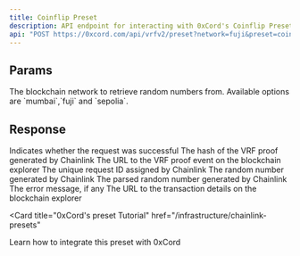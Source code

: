 ```yaml
---
title: Coinflip Preset
description: API endpoint for interacting with 0xCord's Coinflip Preset 
api: "POST https://0xcord.com/api/vrfv2/preset?network=fuji&preset=coinflip"
---
```


## Params

<ParamField query="network" type="string" default="fuji" required>
  The blockchain network to retrieve random numbers from. Available options are `mumbai`,`fuji` and `sepolia`.
</ParamField>

## Response

<ResponseField name="data" type="object">
  <ResponseField name="success" type="boolean">
    Indicates whether the request was successful
  </ResponseField>
  <ResponseField name="vrfv2Hash" type="string">
    The hash of the VRF proof generated by Chainlink
  </ResponseField>
  <ResponseField name="vrfv2EventHash" type="string">
    The URL to the VRF proof event on the blockchain explorer
  </ResponseField>
  <ResponseField name="requestId" type="string">
    The unique request ID assigned by Chainlink
  </ResponseField>
  <ResponseField name="result" type="string">
    The random number generated by Chainlink
  </ResponseField>
  <ResponseField name="parsedResult" type="string">
    The parsed random number generated by Chainlink
  </ResponseField>
  <ResponseField name="err" type="string">
    The error message, if any
  </ResponseField>
  <ResponseField name="url" type="string">
    The URL to the transaction details on the blockchain explorer
  </ResponseField>
</ResponseField>

<Card
  title="0xCord's preset Tutorial"
  href="/infrastructure/chainlink-presets"
>
  Learn how to integrate this preset with 0xCord
</Card>